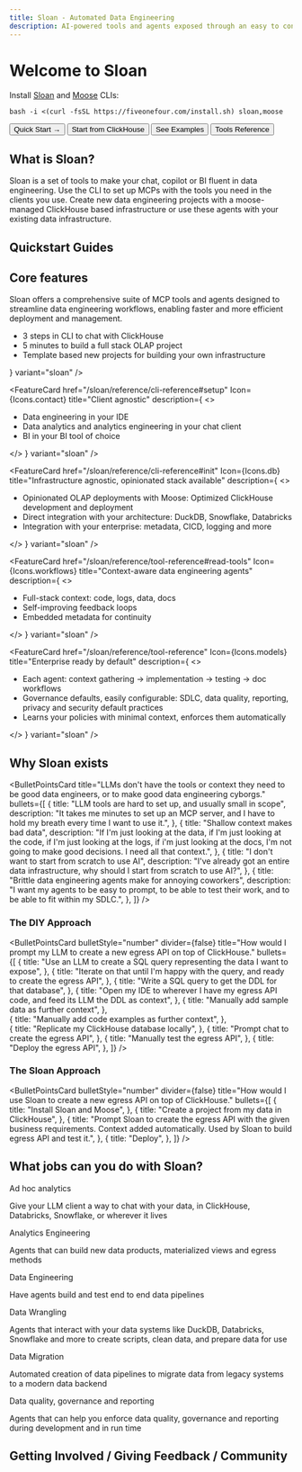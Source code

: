```yaml
---
title: Sloan - Automated Data Engineering
description: AI-powered tools and agents exposed through an easy to configure MCP server for data engineering and infrastructure
---
```




# Welcome to Sloan

Install [Sloan](/sloan/reference/cli-reference) and [Moose](/moose/reference/cli-reference) CLIs:
```
bash -i <(curl -fsSL https://fiveonefour.com/install.sh) sloan,moose
```

<div className="flex flex-col md:flex-row gap-4 my-8">
  <Link href="/sloan/guides">
    <Button variant="default">Quick Start →</Button>
  </Link>
  <Link href="/sloan/guides/clickhouse-chat">
    <Button variant="secondary">
      Start from ClickHouse
    </Button>
  </Link>
  <Link href="/templates">
    <Button variant="secondary">
      See Examples
    </Button>
  </Link>
  <Link href="/sloan/reference/tool-reference">
    <Button variant="outline">
      Tools Reference
    </Button>
  </Link>

</div>

## What is Sloan?

Sloan is a set of tools to make your chat, copilot or BI fluent in data engineering. Use the CLI to set up MCPs with the tools you need in the clients you use. Create new data engineering projects with a moose-managed ClickHouse based infrastructure or use these agents with your existing data infrastructure.

## Quickstart Guides

<FeatureGrid columns={3}>
  <FeatureCard
    href="/sloan/guides/clickhouse-chat"
    Icon={Icons.api}
    title="AI Chat with ClickHouse"
    description="
    "
    variant="sloan"
  />
  
  <FeatureCard
    href="/sloan/guides/clickhouse-proj#quickstart-analytics-engineering-project-from-clickhouse-playground-or-your-own-clickhouse-database"
    Icon={Icons.contact}
    title="AI analytics engineering on ClickHouse"
    description="
    "
    variant="sloan"
  />
  
  <FeatureCard
    href="/sloan/guides/from-template#quickstart-new-complete-local-olap-project-from-template"
    Icon={Icons.db}
    title="AI powered OLAP templates"
    description="
    "
    variant="sloan"
  />

</FeatureGrid>

## Core features
Sloan offers a comprehensive suite of MCP tools and agents designed to streamline data engineering workflows, enabling faster and more efficient deployment and management.

<FeatureGrid columns={1}>
  <FeatureCard
    href="/sloan/guides"
    Icon={Icons.api}
    title="CLI based deployment"
    description={
      <>
        <ul>
          <li>3 steps in CLI to chat with ClickHouse</li>
          <li>5 minutes to build a full stack OLAP project</li>
          <li>Template based new projects for building your own infrastructure</li>
        </ul>
      </>
    }
    variant="sloan"
  />
  
  <FeatureCard
    href="/sloan/reference/cli-reference#setup"
    Icon={Icons.contact}
    title="Client agnostic"
    description={
      <>
        <ul>
          <li>Data engineering in your IDE</li>
          <li>Data analytics and analytics engineering in your chat client</li>
          <li>BI in your BI tool of choice</li>
        </ul>
      </>
    }
    variant="sloan"
  />
  
  <FeatureCard
    href="/sloan/reference/cli-reference#init"
    Icon={Icons.db}
    title="Infrastructure agnostic, opinionated stack available"
    description={
      <>
        <ul>
          <li>Opinionated OLAP deployments with Moose: Optimized ClickHouse development and deployment</li>
          <li>Direct integration with your architecture: DuckDB, Snowflake, Databricks</li>
          <li>Integration with your enterprise: metadata, CICD, logging and more</li>
        </ul>
      </>
    }
    variant="sloan"
  />

  <FeatureCard
    href="/sloan/reference/tool-reference#read-tools"
    Icon={Icons.workflows}
    title="Context-aware data engineering agents"
    description={
      <>
        <ul>
          <li>Full-stack context: code, logs, data, docs</li>
          <li>Self-improving feedback loops</li>
          <li>Embedded metadata for continuity</li>
        </ul>
      </>
    }
    variant="sloan"
  />

  <FeatureCard
    href="/sloan/reference/tool-reference"
    Icon={Icons.models}
    title="Enterprise ready by default"
    description={
      <>
        <ul>
          <li>Each agent: context gathering → implementation → testing → doc workflows</li>
          <li>Governance defaults, easily configurable: SDLC, data quality, reporting, privacy and security default practices</li>
          <li>Learns your policies with minimal context, enforces them automatically</li>
        </ul>
      </>
    }
    variant="sloan"
  />

</FeatureGrid>

## Why Sloan exists

<BulletPointsCard
  title="LLMs don't have the tools or context they need to be good data engineers, or to make good data engineering cyborgs."
  bullets={[
    {
      title: "LLM tools are hard to set up, and usually small in scope",
      description: "It takes me minutes to set up an MCP server, and I have to hold my breath every time I want to use it.",
    },
    {
      title: "Shallow context makes bad data",
      description: "If I'm just looking at the data, if I'm just looking at the code, if I'm just looking at the logs, if i'm just looking at the docs, I'm not going to make good decisions. I need all that context.",
    },
    {
      title: "I don't want to start from scratch to use AI",
      description: "I've already got an entire data infrastructure, why should I start from scratch to use AI?",
    },
    {
      title: "Brittle data engineering agents make for annoying coworkers",
      description: "I want my agents to be easy to prompt, to be able to test their work, and to be able to fit within my SDLC.",
    },
  ]}
/>

### The DIY Approach

<BulletPointsCard
  bulletStyle="number"
  divider={false}
  title="How would I prompt my LLM to create a new egress API on top of ClickHouse."
  bullets={[
    {
      title: "Use an LLM to create a SQL query representing the data I want to expose",
    },
    {
      title: "Iterate on that until I'm happy with the query, and ready to create the egress API",
    },
    {
      title: "Write a SQL query to get the DDL for that database",
    },
    {
      title: "Open my IDE to wherever I have my egress API code, and feed its LLM the DDL as context",
    },
    {
      title: "Manually add sample data as further context",
    },   
    {
      title: "Manually add code examples as further context",
    },    
    {
      title: "Replicate my ClickHouse database locally",
    },
    {
      title: "Prompt chat to create the egress API",
    },
    {
      title: "Manually test the egress API",
    },
    {
      title: "Deploy the egress API",
    },
  ]}
/>

### The Sloan Approach

<BulletPointsCard
  bulletStyle="number"
  divider={false}
  title="How would I use Sloan to create a new egress API on top of ClickHouse."
  bullets={[
    {
      title: "Install Sloan and Moose",
    },
    {
      title: "Create a project from my data in ClickHouse",
    },
    {
      title: "Prompt Sloan to create the egress API with the given business requirements. Context added automatically. Used by Sloan to build egress API and test it.",
    },
    {
      title: "Deploy",
    },
  ]}
/>

## What jobs can you do with Sloan?

<div className="my-6 grid grid-cols-1 md:grid-cols-2 lg:grid-cols-3 gap-4">
  <div className="p-5 border border-border rounded-lg bg-muted/30">
    <p className="font-medium text-primary mb-2">Ad hoc analytics</p>
    <p className="text-muted-foreground text-sm">Give your LLM client a way to chat with your data, in ClickHouse, Databricks, Snowflake, or wherever it lives</p>
  </div>
  <div className="p-5 border border-border rounded-lg bg-muted/30">
    <p className="font-medium text-primary mb-2">Analytics Engineering</p>
    <p className="text-muted-foreground text-sm">Agents that can build new data products, materialized views and egress methods</p>
  </div>
  <div className="p-5 border border-border rounded-lg bg-muted/30">
    <p className="font-medium text-primary mb-2">Data Engineering</p>
    <p className="text-muted-foreground text-sm">Have agents build and test end to end data pipelines</p>
  </div>
  <div className="p-5 border border-border rounded-lg bg-muted/30">
    <p className="font-medium text-primary mb-2">Data Wrangling</p>
    <p className="text-muted-foreground text-sm">Agents that interact with your data systems like DuckDB, Databricks, Snowflake and more to create scripts, clean data, and prepare data for use</p>
  </div>
  <div className="p-5 border border-border rounded-lg bg-muted/30">
    <p className="font-medium text-primary mb-2">Data Migration</p>
    <p className="text-muted-foreground text-sm">Automated creation of data pipelines to migrate data from legacy systems to a modern data backend</p>
  </div>
  <div className="p-5 border border-border rounded-lg bg-muted/30">
    <p className="font-medium text-primary mb-2">Data quality, governance and reporting</p>
    <p className="text-muted-foreground text-sm">Agents that can help you enforce data quality, governance and reporting during development and in run time</p>
  </div>
</div>

## Getting Involved / Giving Feedback / Community

<CTACards columns={3}>
  <CTACard
    title="Join our Slack"
    description="Join our community, we'd love to hear from you!"
    ctaLink="https://cal.com/team/514/talk-to-eng"
    ctaLabel="Talk to the Team"
    Icon={Icons.contact}
    variant="sloan"
  />
  <CTACard
    title="Talk to the Sloan Team"
    description="We're always looking to improve Moose and would love to hear from you!"
    ctaLink="https://cal.com/team/514/talk-to-eng"
    ctaLabel="Talk to the Team"
    Icon={Icons.contact}
    variant="sloan"
  />
  <CTACard
    title="GitHub"
    description="Star, check out the code, and contribute on GitHub"
    ctaLink="https://github.com/514-labs/moose"
    ctaLabel="GitHub"
    Icon={Icons.github}
    variant="sloan"
  />

</CTACards>
